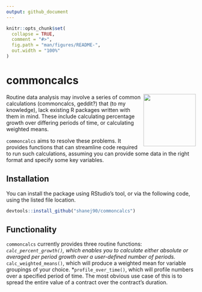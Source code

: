 ```yaml
---
output: github_document
---
```


<!-- README.md is generated from README.Rmd. Please edit that file -->

```r
knitr::opts_chunk$set(
  collapse = TRUE,
  comment = "#>",
  fig.path = "man/figures/README-",
  out.width = "100%"
)
```

# commoncalcs

<!-- badges: start -->
<img src='man/figures/logo.png' align="right" height="139" />
<!-- badges: end -->

Routine data analysis may involve a series of common calculations (commoncalcs, geddit?) that (to my knowledge), lack existing R packages written with them in mind. These include calculating percentage growth over differing periods of time, or calculating weighted means.

`commoncalcs` aims to resolve these problems. It provides functions that can streamline code required to run such calculations, assuming you can provide some data in the right format and specify some key variables.

## Installation

You can install the package using RStudio's tool, or via the following code, using the listed file location.
```r
devtools::install_github("shanej90/commoncalcs")
```

## Functionality
`commoncalcs` currently provides three routine functions:
*`calc_percent_growth()`, which enables you to calculate either absolute or averaged per period growth over a user-defined number of periods.
*`calc_weighted_means()`, which will produce a weighted mean for variable groupings of your choice.
*`profile_over_time()`, which will profile numbers over a specified period of time. The most obvious use case of this is to spread the entire value of a contract over the contract's duration.

